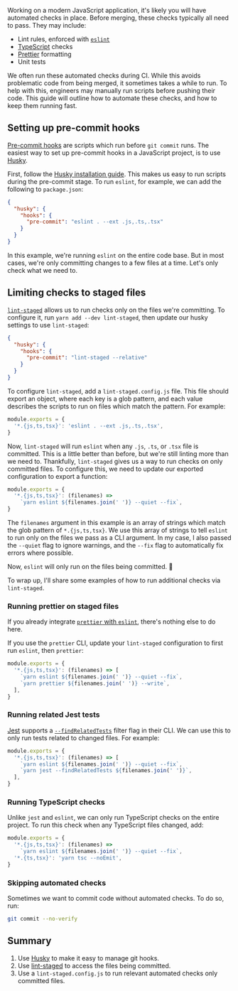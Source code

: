 Working on a modern JavaScript application, it's likely you will have automated
checks in place. Before merging, these checks typically all need to pass. They
may include:

- Lint rules, enforced with [`eslint`](https://eslint.org/)
- [TypeScript](https://www.typescriptlang.org/) checks
- [Prettier](https://prettier.io/) formatting
- Unit tests

We often run these automated checks during CI. While this avoids problematic
code from being merged, it sometimes takes a while to run. To help with this,
engineers may manually run scripts before pushing their code. This guide will
outline how to automate these checks, and how to keep them running fast.

## Setting up pre-commit hooks

[Pre-commit hooks](https://git-scm.com/docs/githooks#_pre_commit) are scripts
which run before `git commit` runs. The easiest way to set up pre-commit hooks
in a JavaScript project, is to use [Husky](https://typicode.github.io/husky).

First, follow the
[Husky installation guide](https://typicode.github.io/husky/#/?id=install). This
makes us easy to run scripts during the pre-commit stage. To run `eslint`, for
example, we can add the following to `package.json`:

```json:package.json
{
  "husky": {
    "hooks": {
      "pre-commit": "eslint . --ext .js,.ts,.tsx"
    }
  }
}
```

In this example, we're running `eslint` on the entire code base. But in most
cases, we're only committing changes to a few files at a time. Let's only check
what we need to.

## Limiting checks to staged files

[`lint-staged`](https://www.npmjs.com/package/lint-staged) allows us to run
checks only on the files we're committing. To configure it, run
`yarn add --dev lint-staged`, then update our husky settings to use
`lint-staged`:

```json:package.json
{
  "husky": {
    "hooks": {
      "pre-commit": "lint-staged --relative"
    }
  }
}
```

To configure `lint-staged`, add a `lint-staged.config.js` file. This file should
export an object, where each key is a glob pattern, and each value describes the
scripts to run on files which match the pattern. For example:

```js:lint-staged.config.js
module.exports = {
  '*.{js,ts,tsx}': 'eslint . --ext .js,.ts,.tsx',
}
```

Now, `lint-staged` will run `eslint` when any `.js`, `.ts`, or `.tsx` file is
committed. This is a little better than before, but we're still linting more
than we need to. Thankfully, `lint-staged` gives us a way to run checks on only
committed files. To configure this, we need to update our exported configuration
to export a function:

```js:lint-staged.config.js
module.exports = {
  '*.{js,ts,tsx}': (filenames) =>
    `yarn eslint ${filenames.join(' ')} --quiet --fix`,
}
```

The `filenames` argument in this example is an array of strings which match the
glob pattern of `*.{js,ts,tsx}`. We use this array of strings to tell `eslint`
to run only on the files we pass as a CLI argument. In my case, I also passed
the `--quiet` flag to ignore warnings, and the `--fix` flag to automatically fix
errors where possible.

Now, `eslint` will only run on the files being committed. 🎉

To wrap up, I'll share some examples of how to run additional checks via
`lint-staged`.

### Running prettier on staged files

If you already integrate
[`prettier` with `eslint`](https://prettier.io/docs/en/integrating-with-linters.html),
there's nothing else to do here.

If you use the `prettier` CLI, update your `lint-staged` configuration to first
run `eslint`, then `prettier`:

```js:lint-staged.config.js
module.exports = {
  '*.{js,ts,tsx}': (filenames) => [
    `yarn eslint ${filenames.join(' ')} --quiet --fix`,
    `yarn prettier ${filenames.join(' ')} --write`,
  ],
}
```

### Running related Jest tests

[Jest](https://jestjs.io/) supports a
[`--findRelatedTests`](https://jestjs.io/docs/en/cli#--findrelatedtests-spaceseparatedlistofsourcefiles)
filter flag in their CLI. We can use this to only run tests related to changed
files. For example:

```js:lint-staged.config.js
module.exports = {
  '*.{js,ts,tsx}': (filenames) => [
    `yarn eslint ${filenames.join(' ')} --quiet --fix`,
    `yarn jest --findRelatedTests ${filenames.join(' ')}`,
  ],
}
```

### Running TypeScript checks

Unlike `jest` and `eslint`, we can only run TypeScript checks on the entire
project. To run this check when any TypeScript files changed, add:

```js:lint-staged.config.js
module.exports = {
  '*.{js,ts,tsx}': (filenames) =>
    `yarn eslint ${filenames.join(' ')} --quiet --fix`,
  '*.{ts,tsx}': 'yarn tsc --noEmit',
}
```

### Skipping automated checks

Sometimes we want to commit code without automated checks. To do so, run:

```bash
git commit --no-verify
```

## Summary

1. Use [Husky](https://typicode.github.io/husky) to make it easy to manage git
   hooks.
2. Use [lint-staged](https://www.npmjs.com/package/lint-staged) to access the
   files being committed.
3. Use a `lint-staged.config.js` to run relevant automated checks only committed
   files.
